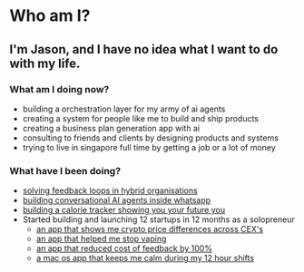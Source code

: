 # Who am I?

## I'm Jason, and I have no idea what I want to do with my life.

### What am I doing now?
- building a orchestration layer for my army of ai agents
- creating a system for people like me to build and ship products
- creating a business plan generation app with ai
- consulting to friends and clients by designing products and systems
- trying to live in singapore full time by getting a job or a lot of money

### What have I been doing?

- [solving feedback loops in hybrid organisations](https://onloop.com)
- [building conversational AI agents inside whatsapp](https://onloop.com/whatsapp)
- [building a calorie tracker showing you your future you](https://counterai.apphttps://apps.apple.com/us/app/counter-ai-diet-bmi-journal/id6737853837?uo=2)
- Started building and launching 12 startups in 12 months as a solopreneur
    - [an app that shows me crypto price differences across CEX's](https://arbimate.co)
    - [an app that helped me stop vaping](https://stopfuckingvaping.com)
    - [an app that reduced cost of feedback by 100%](https://feedback.cheap)
    - [a mac os app that keeps me calm during my 12 hour shifts](https://zenbar.app)
